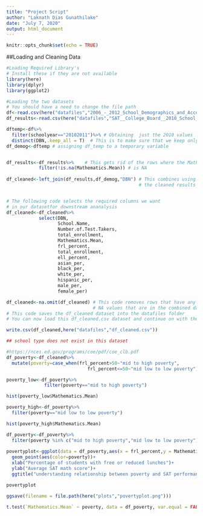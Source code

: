 ```yaml
---
title: "Project Script"
author: "Laknath Dias Gunathilake"
date: "July 7, 2020"
output: html_document
---
```


```r
knitr::opts_chunk$set(echo = TRUE)
```

##Loading and Cleaning Data
```r
#Loading Required Library's
# Install these if they are not available 
library(here)
library(dplyr)
library(ggplot2)
```

```r
#Loading the two datasets
# You should have a need to change the file path
df<-read.csv(here("datafiles","2006_-_2012_School_Demographics_and_Accountability_Snapshot.csv"))
df_results<-read.csv(here("datafiles","SAT__College_Board__2010_School_Level_Results.csv"))

```

```r
dftemp<-df%>%
  filter(schoolyear=="20102011")%>% # Obtaining  just the 2010 values
  distinct(DBN,.keep_all = T)  # This is to make sure that we keep only distinct                                   rows
df_demog<-dftemp # assigning df_temp to a temporary variable


df_results<-df_results%>%    # This gets rid of the rows where the Mathematics.mean
            filter(!is.na(Mathematics.Mean)) # is NA
  
df_cleaned<-left_join(df_results,df_demog,"DBN") # This combines using a left join 
                                                 # the cleaned results data and the                                                  # demographic dataset  


# The following code selects the required columns we want 
# in our datasetfor downstream ananalysis 
df_cleaned<-df_cleaned%>%
            select(DBN,
                   School.Name,
                   Number.of.Test.Takers,
                   total_enrollment,
                   Mathematics.Mean,
                   frl_percent,
                   total_enrollment,
                   ell_percent,
                   asian_per,
                   black_per,
                   white_per,
                   hispanic_per,
                   male_per,
                   female_per)

df_cleaned<-na.omit(df_cleaned) # This code removes rows that have any    
                                # NA values that are in the combined dataset                              
# This code saves the df_cleaned dataset into the datafiles folder
# You can now load this df_cleaned.csv dataset and continue on with the analysis

write.csv(df_cleaned,here("datafiles","df_cleaned.csv"))  
```



```r
## school type does not exist in this dataset

```

```r
#https://nces.ed.gov/programs/coe/pdf/coe_clb.pdf
df_poverty<-df_cleaned%>%
  mutate(poverty=case_when(frl_percent>50~"mid to high poverty",
                              frl_percent<=50~"mid low to low poverty"))

poverty_low<-df_poverty%>%
              filter(poverty=="mid to high poverty")

hist(poverty_low$Mathematics.Mean)

poverty_high<-df_poverty%>%
  filter(poverty=="mid low to low poverty")

hist(poverty_high$Mathematics.Mean)

df_poverty<-df_poverty%>%
  filter(poverty %in% c("mid to high poverty","mid low to low poverty"))
  
povertyplot<-ggplot(data = df_poverty,aes(x = frl_percent,y = Mathematics.Mean))+
  geom_point(aes(color=poverty))+
  xlab("Percentage of students with free or reduced lunches")+
  ylab("Average SAT math score")+
  ggtitle("understanding relationship between poverty and SAT performance")

povertyplot

ggsave(filename = file.path(here("plots","povertyplot.png")))

t.test(`Mathematics.Mean` ~ poverty, data = df_poverty, var.equal = FALSE)

```
